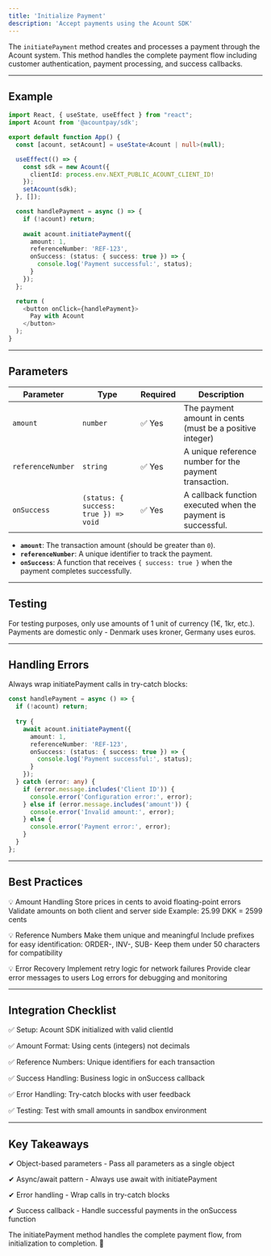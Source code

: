 ```yaml
---
title: 'Initialize Payment'
description: 'Accept payments using the Acount SDK'
---
```


The `initiatePayment` method creates and processes a payment through the Acount system. This method handles the complete payment flow including customer authentication, payment processing, and success callbacks.

***

## **Example**

```typescript
import React, { useState, useEffect } from "react";
import Acount from '@acountpay/sdk';

export default function App() {
  const [acount, setAcount] = useState<Acount | null>(null);

  useEffect(() => {
    const sdk = new Acount({
      clientId: process.env.NEXT_PUBLIC_ACOUNT_CLIENT_ID!
    });
    setAcount(sdk);
  }, []);

  const handlePayment = async () => {
    if (!acount) return;
    
    await acount.initiatePayment({
      amount: 1,
      referenceNumber: 'REF-123',
      onSuccess: (status: { success: true }) => {
        console.log('Payment successful:', status);
      }
    });
  };

  return (
    <button onClick={handlePayment}>
      Pay with Acount
    </button>
  );
}
```

***

## **Parameters**

| Parameter         | Type                                  | Required | Description                                                  |
| ----------------- | ------------------------------------- | -------- | ------------------------------------------------------------ |
| `amount`          | `number`                              | ✅ Yes    | The payment amount in cents (must be a positive integer)                                  |
| `referenceNumber` | `string`                              | ✅ Yes    | A unique reference number for the payment transaction.       |
| `onSuccess`       | `(status: { success: true }) => void` | ✅ Yes    | A callback function executed when the payment is successful. |

* **`amount`**: The transaction amount (should be greater than `0`).
* **`referenceNumber`**: A unique identifier to track the payment.
* **`onSuccess`**: A function that receives `{ success: true }` when the payment completes successfully.

***

## **Testing**

For testing purposes, only use amounts of 1 unit of currency (1€, 1kr, etc.). Payments are domestic only - Denmark uses kroner, Germany uses euros.

***

## **Handling Errors**

Always wrap initiatePayment calls in try-catch blocks:

```typescript
const handlePayment = async () => {
  if (!acount) return;
  
  try {
    await acount.initiatePayment({
      amount: 1,
      referenceNumber: 'REF-123',
      onSuccess: (status: { success: true }) => {
        console.log('Payment successful:', status);
      }
    });
  } catch (error: any) {
    if (error.message.includes('Client ID')) {
      console.error('Configuration error:', error);
    } else if (error.message.includes('amount')) {
      console.error('Invalid amount:', error);
    } else {
      console.error('Payment error:', error);
    }
  }
};
```

***

## **Best Practices**

💡 Amount Handling
Store prices in cents to avoid floating-point errors
Validate amounts on both client and server side
Example: 25.99 DKK = 2599 cents

💡 Reference Numbers
Make them unique and meaningful
Include prefixes for easy identification: ORDER-, INV-, SUB-
Keep them under 50 characters for compatibility

💡 Error Recovery
Implement retry logic for network failures
Provide clear error messages to users
Log errors for debugging and monitoring

***

## **Integration Checklist**

✅ Setup: Acount SDK initialized with valid clientId

✅ Amount Format: Using cents (integers) not decimals

✅ Reference Numbers: Unique identifiers for each transaction 

✅ Success Handling: Business logic in onSuccess callback 

✅ Error Handling: Try-catch blocks with user feedback 

✅ Testing: Test with small amounts in sandbox environment

***

## **Key Takeaways**

✔ Object-based parameters - Pass all parameters as a single object

✔ Async/await pattern - Always use await with initiatePayment

✔ Error handling - Wrap calls in try-catch blocks

✔ Success callback - Handle successful payments in the onSuccess function

The initiatePayment method handles the complete payment flow, from initialization to completion. 🚀
